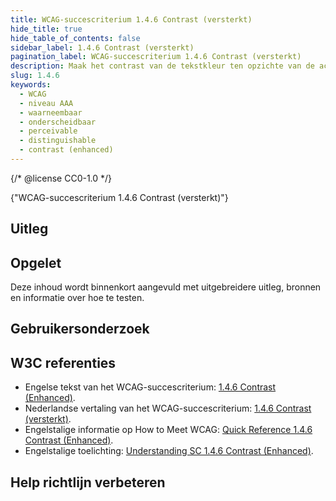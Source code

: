 ```yaml
---
title: WCAG-succescriterium 1.4.6 Contrast (versterkt)
hide_title: true
hide_table_of_contents: false
sidebar_label: 1.4.6 Contrast (versterkt)
pagination_label: WCAG-succescriterium 1.4.6 Contrast (versterkt)
description: Maak het contrast van de tekstkleur ten opzichte van de achtergrondkleur hoog, zodat de tekst goed gelezen kan worden door gebruikers die een hoog contrast nodig hebben.
slug: 1.4.6
keywords:
  - WCAG
  - niveau AAA
  - waarneembaar
  - onderscheidbaar
  - perceivable
  - distinguishable
  - contrast (enhanced)
---
```


{/* @license CC0-1.0 */}


<WcagHeadingGroup level={1} conformanceLevel="Niveau AAA">
  {"WCAG-succescriterium 1.4.6 Contrast (versterkt)"}
</WcagHeadingGroup>

<SpotlightSection>
  <Markdown omitH1 headinglevel={3}>
    <AAAMessage />
  </Markdown>
</SpotlightSection>

## Uitleg

<Summary />

## Opgelet

Deze inhoud wordt binnenkort aangevuld met uitgebreidere uitleg, bronnen en informatie over hoe te testen.

## Gebruikersonderzoek

<CTAGebruikersonderzoek />

## W3C referenties

- Engelse tekst van het WCAG-succescriterium: [<span lang="en">1.4.6 Contrast (Enhanced)</span>](https://www.w3.org/TR/WCAG22/#contrast-minimum).
- Nederlandse vertaling van het WCAG-succescriterium: [1.4.6 Contrast (versterkt)](https://www.w3.org/Translations/WCAG22-nl/#contrast-versterkt).
- Engelstalige informatie op <span lang="en">How to Meet WCAG</span>: [<span lang="en">Quick Reference 1.4.6 Contrast (Enhanced)</span>](https://www.w3.org/WAI/WCAG22/quickref/#contrast-enhanced).
- Engelstalige toelichting: [<span lang="en">Understanding SC 1.4.6 Contrast (Enhanced)</span>](https://www.w3.org/WAI/WCAG22/Understanding/contrast-enhanced.html).

<SpotlightSection>
  <Markdown omitH1 headinglevel={3}>
    <Disclaimer />
  </Markdown>
</SpotlightSection>

## Help richtlijn verbeteren

<Markdown omitH1 headinglevel={3}>
  <WCAGFooterInfo />
</Markdown>

